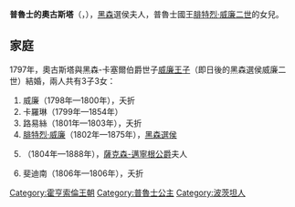 {{Infobox royalty|consort=yes
| name         = 普魯士的奧古斯塔
| image        = Auguste von Hessen-Kassel.jpg
| succession   = 黑森選侯夫人
| reign        = 1821年2月27日 — 1841年2月19日
| birth_date  = {{Birth date|1780|5|1|df=y}}
| birth_place = {{flag|Prussia|1750}}[[波茨坦|波茨坦]]
| death_date  = {{Death date and age|1841|2|19|1780|5|1|df=y}}
| death_place = {{flag|German Confederation}}[[黑森选侯国|黑森]][[卡塞尔|卡塞尔]]
| spouse       = [[威廉二世_(黑森選侯)|威廉二世]]
| issue        = 卡羅琳公主<br>[[腓特烈·威廉一世_(黑森選侯)|腓特烈·威廉一世]]<br>[[瑪麗·弗蕾德里克_(黑森-卡塞爾)|瑪麗·弗蕾德里克]]
| full name   = Christine Friederike Auguste
| house       = [[霍亨索倫王朝|霍亨索倫王朝]]
| father      = [[腓特烈·威廉二世|腓特烈·威廉二世]]
| mother      = [[弗蕾德里克·路易絲_(黑森-達姆施塔特)|黑森-達姆施塔特的弗蕾德里克·路易絲]]
}}

'''普魯士的奧古斯塔'''（{{lang-de|Auguste von Preußen}}，{{bd|1780年|5月1日|1841年|2月19日}}），[[黑森選侯國|黑森]]選侯夫人，普魯士國王[[腓特烈·威廉二世|腓特烈·威廉二世]]的女兒。

== 家庭 ==
1797年，奧古斯塔與黑森-卡塞爾伯爵世子[[威廉二世_(黑森選侯)|威廉王子]]（即日後的黑森選侯威廉二世）結婚，兩人共有3子3女：
# 威廉（1798年—1800年），夭折
# 卡羅琳（1799年—1854年）
# 路易絲（1801年—1803年），夭折
# [[腓特烈·威廉一世_(黑森選侯)|腓特烈·威廉]]（1802年—1875年），[[黑森選侯國|黑森選侯]]
# {{le|瑪麗·弗蕾德里克 (黑森-卡塞爾)|Princess Marie Frederica of Hesse-Kassel|瑪麗·弗蕾德里克}}（1804年—1888年），[[博恩哈德二世_(薩克森-邁寧根)|薩克森-邁寧根公爵]]夫人
# 斐迪南（1806年—1806年），夭折

{{DEFAULTSORT: Auguste}}
[[Category:霍亨索倫王朝|Category:霍亨索倫王朝]]
[[Category:普魯士公主|Category:普魯士公主]]
[[Category:波茨坦人|Category:波茨坦人]]